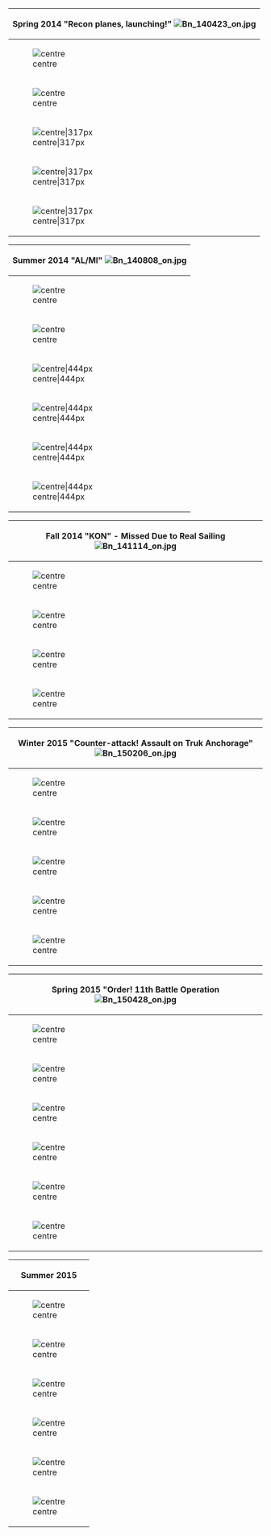 {| class="mw-collapsible mw-collapsed wikitable" align="center"
! colspan="3" |Spring 2014 "Recon planes, launching!"
[[File:Bn 140423 on.jpg]]
|-
| [[File:Spring-2014-E1-banner.png|centre]] || [[File:Clear_medal.png|centre]] || [[File:Equipment53-1.png|thumb|centre|86px]][[File:Equipment42-1.png|thumb|centre|86px]]
|-
| [[File:Spring-2014-E2-banner.png|centre]] || [[File:Clear_medal.png|centre]] || [[File:Akashi card.png|centre]]
|-
| [[File:Spring-2014-E3-banner.png|thumb|centre|317px]] ||  ||
|-
| [[File:Spring-2014-E4-banner.png|thumb|centre|317px]] ||  ||
|-
| [[File:Spring-2014-E5-banner.png|thumb|centre|317px]] ||  ||
|}

{| class="mw-collapsible mw-collapsed wikitable" align="center"
! colspan="3" | Summer 2014 "AL/MI"
[[File:Bn 140808 on.jpg]]
|-
| [[File:Banner AL1.png|centre]] || [[File:Clear_medal.png|centre]] || [[File:Harusame card.png|centre]]
|-
| [[File:Banner AL2.png|centre]] || [[File:Clear_medal.png|centre]] || [[File:Ooyodo card.jpg|centre]][[File:Equipment42-1.png|thumb|centre|86px]][[File:Medal Reward.png|thumb|centre|86px]]
|-
| [[File:Banner MI1.png|thumb|centre|444px]] || ||
|-
| [[File:Banner MI2.png|thumb|centre|444px]] || ||
|-
| [[File:Banner MI3.png|thumb|centre|444px]] || ||
|-
| [[File:Banner MI4.png|thumb|centre|444px]] || ||
|}

{| class="mw-collapsible mw-collapsed wikitable" align="center"
! colspan="3" | '''Fall 2014 "KON" - Missed Due to Real Sailing'''
[[File:Bn 141114 on.jpg]]
|-
| [[File:Fall2014 E1.png|centre]] || [[File:Royal_canadian_navy.png|thumb|centre|86px]] ||[[File:Edmonton.jpg|thumb|centre|86px]]
|-
| [[File:Fall2014 E2.png|centre]] || [[File:Royal_canadian_navy.png|thumb|centre|86px]] ||[[File:Edmonton.jpg|thumb|centre|86px]]
|-
| [[File:Fall2014 E3.png|centre]] || [[File:Royal_canadian_navy.png|thumb|centre|86px]] ||[[File:Edmonton.jpg|thumb|centre|86px]]
|-
| [[File:Fall2014 E4.png|centre]] || [[File:Royal_canadian_navy.png|thumb|centre|86px]] ||[[File:Edmonton.jpg|thumb|centre|86px]]
|}

{| class="mw-collapsible mw-collapsed wikitable" align="center"
! colspan="3" | Winter 2015 "Counter-attack! Assault on Truk Anchorage"
[[File:Bn 150206 on.jpg]]
|-
| [[File:Winter2015 e1 banner.png|centre]] || [[File:EventMedal-Easy.png|centre]] || [[File:Equipment22-1.png|thumb|centre|86px]]
|-
| [[File:Winter2015 e2 banner.png|centre]] || [[File:EventMedal-Easy.png|centre]] || [[File:Equipment112-1.png|thumb|centre|86px]][[File:Equipment42-1.png|thumb|centre|86px]]
|-
| [[File:Winter2015 e3 banner.png|centre]] || [[File:EventMedal-Easy.png|centre]] || [[File:U-511 card.png|centre]][[File:Medal Reward.png|thumb|centre|86px]]
|-
| [[File:Winter2015 e4 banner.png|centre]] || [[File:EventMedal-Easy.png|centre]] || [[File:Katori card.png|centre]]
|-
| [[File:Winter2015 e5 banner.png|centre]] || ||
|}

{| class="mw-collapsible mw-collapsed wikitable" align="center"
! colspan="3" | '''Spring 2015 "Order! 11th Battle Operation'''
[[File:Bn 150428 on.jpg]]
|-
| [[File:Spring 2015 E1 Banner.png|centre]]|| [[File:EventMedal-Easy.png|centre]] || [[File:Amatsukaze card.png|centre]][[File:Equipment103-1.png|thumb|centre|86px]]
|-
| [[File:Spring 2015 E2 Banner.png|centre]]|| [[File:EventMedal-Easy.png|centre]] || [[File:Katsuragi card.jpg|centre]]
|-
| [[File:Spring 2015 E3 Banner.png|centre]] || [[File:EventMedal-Easy.png|centre]] || [[File:Tokitsukaze card.jpg|centre]][[File:Equipment136-1.png|thumb|centre|86px]][[File:Equipment112-1.png|thumb|centre|86px]][[File:Equipment42-1.png|thumb|centre|86px]]
|-
| [[File:Spring 2015 E4 Banner.png|centre]] || [[File:EventMedal-Easy.png|centre]] || [[File:Littorio card.jpg|centre]][[File:Medal Reward.png|thumb|centre|86px]]
|-
| [[File:Spring 2015 E5 Banner.png|centre]] || ||
|-
| [[File:Spring 2015 E6 Banner.png|centre]] || ||
|}

{| class="mw-collapsible mw-collapsed wikitable" align="center"
! colspan="3" | Summer 2015
|-
| [[File:Map placeholder.png|centre]] || ||
|-
| [[File:Map placeholder.png|centre]] || ||
|-
| [[File:Map placeholder.png|centre]] || ||
|-
| [[File:Map placeholder.png|centre]] || ||
|-
| [[File:Map placeholder.png|centre]] || ||
|-
| [[File:Map placeholder.png|centre]] || ||
|}